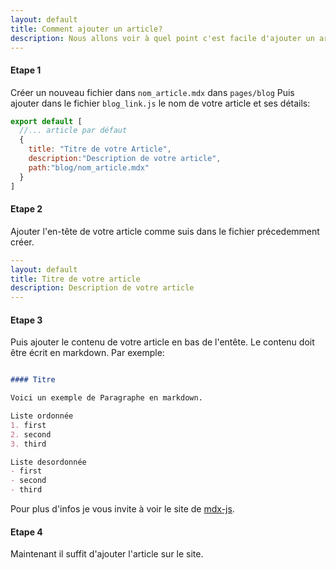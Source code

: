 ```yaml
---
layout: default
title: Comment ajouter un article?
description: Nous allons voir à quel point c'est facile d'ajouter un article à ce site.
---
```


#### Etape 1
Créer un nouveau fichier dans  `nom_article.mdx` dans `pages/blog` 
Puis ajouter dans le fichier `blog_link.js` le nom de votre article et ses détails:
```js
export default [
  //... article par défaut
  {
    title: "Titre de votre Article",
    description:"Description de votre article",
    path:"blog/nom_article.mdx"
  }
]
```

#### Etape 2
Ajouter l'en-tête de votre article comme suis dans le fichier précedemment créer.

```yaml
---
layout: default
title: Titre de votre article
description: Description de votre article
---
```

#### Etape 3
Puis ajouter le contenu de votre article en bas de l'entête. Le contenu doit être écrit en markdown. 
Par exemple: 

```markdown

#### Titre

Voici un exemple de Paragraphe en markdown.

Liste ordonnée
1. first
2. second
3. third

Liste desordonnée 
- first
- second
- third

```

Pour plus d'infos je vous invite à voir le site de [mdx-js][mdx].

#### Etape 4
Maintenant il suffit d'ajouter l'article sur le site.

[mdx]: https://mdxjs.com/getting-started/#table-of-components